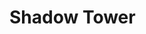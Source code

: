 
# Shadow Tower
<ProjectDetails
  floatRight
  region="The Wall"
  house="Night's Watch"
  type="Castle"
  status="Completed"
  warp="/warp shadowtower"
  projectLead="Majic, Endymion"
  dateStarted="2018-10-25T07:00:00+00:00"
  dateCompleted="2018-10-25T07:00:00+00:00"
/>
